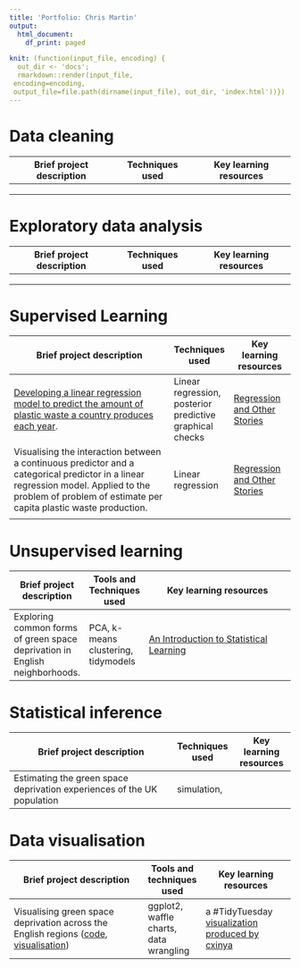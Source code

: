 ```yaml
---
title: 'Portfolio: Chris Martin'
output:
  html_document:
    df_print: paged

knit: (function(input_file, encoding) {
  out_dir <- 'docs';
  rmarkdown::render(input_file,
 encoding=encoding,
 output_file=file.path(dirname(input_file), out_dir, 'index.html'))})
---
```


# Data cleaning

| Brief project description | Techniques used | Key learning resources |
|---------------------------|-----------------|------------------------|
|                           |                 |                        |
|                           |                 |                        |
|                           |                 |                        |

# Exploratory data analysis

| Brief project description | Techniques used | Key learning resources |
|---------------------------|-----------------|------------------------|
|                           |                 |                        |
|                           |                 |                        |
|                           |                 |                        |

# Supervised Learning

| Brief project description                                                                                                                                                                               | Techniques used                                          | Key learning resources                                                   |
|---------------------------------------------------------------------------------------------------------------------------------------------------------------------------------------------------------|----------------------------------------------------------|--------------------------------------------------------------------------|
| [Developing a linear regression model to predict the amount of plastic waste a country produces each year](https://tbk03.github.io/portfolio_chris_martin/plastics_regression_1.html).                  | Linear regression, posterior predictive graphical checks | [Regression and Other Stories](https://avehtari.github.io/ROS-Examples/) |
| Visualising the interaction between a continuous predictor and a categorical predictor in a linear regression model. Applied to the problem of problem of estimate per capita plastic waste production. | Linear regression                                        | [Regression and Other Stories](https://avehtari.github.io/ROS-Examples/) |
|                                                                                                                                                                                                         |                                                          |                                                                          |

# Unsupervised learning

| Brief project description                                                   | Tools and Techniques used           | Key learning resources                                                                                                                                                            |
|-----------------------------------------------------------------------------|-------------------------------------|-----------------------------------------------------------------------------------------------------------------------------------------------------------------------------------|
| Exploring common forms of green space deprivation in English neighborhoods. | PCA, k-means clustering, tidymodels | [An Introduction to Statistical Learning](https://static1.squarespace.com/static/5ff2adbe3fe4fe33db902812/t/6062a083acbfe82c7195b27d/1617076404560/ISLR%2BSeventh%2BPrinting.pdf) |

# Statistical inference

| Brief project description                                               | Techniques used | Key learning resources |
|-------------------------------------------------------------------------|-----------------|------------------------|
| Estimating the green space deprivation experiences of the UK population | simulation,     |                        |

# Data visualisation

| Brief project description                                                                                                                                                                                                              | Tools and techniques used              | Key learning resources                                                                                                                           |
|----------------------------------------------------------------------------------------------------------------------------------------------------------------------------------------------------------------------------------------|----------------------------------------|--------------------------------------------------------------------------------------------------------------------------------------------------|
| Visualising green space deprivation across the English regions ([code](https://tbk03.github.io/portfolio_chris_martin/green_space_viz_1.html), [visualisation](https://pbs.twimg.com/media/EwnlJO9WUAII-BO?format=png&name=4096x4096)) | ggplot2, waffle charts, data wrangling | a \#TidyTuesday [visualization produced by cxinya](https://github.com/cxinya/tidy-tuesday/blob/main/2021_week-11_bechdel/2021_week-11_bechdel.R) |
